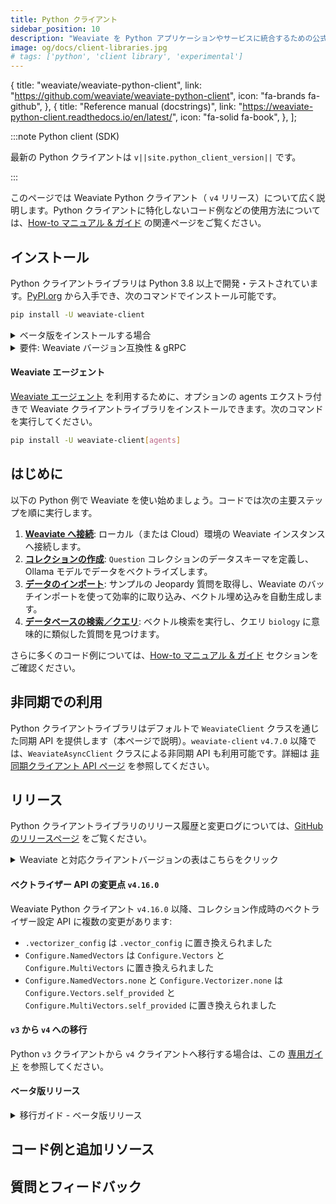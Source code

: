 ```yaml
---
title: Python クライアント
sidebar_position: 10
description: "Weaviate を Python アプリケーションやサービスに統合するための公式 Python クライアントライブラリのドキュメントです。"
image: og/docs/client-libraries.jpg
# tags: ['python', 'client library', 'experimental']
---
```



  {
    title: "weaviate/weaviate-python-client",
    link: "https://github.com/weaviate/weaviate-python-client",
    icon: "fa-brands fa-github",
  },
  {
    title: "Reference manual (docstrings)",
    link: "https://weaviate-python-client.readthedocs.io/en/latest/",
    icon: "fa-solid fa-book",
  },
];

:::note Python client (SDK)

最新の Python クライアントは `v||site.python_client_version||` です。

<QuickLinks items={pythonCardsData} />

:::

このページでは Weaviate Python クライアント（ `v4` リリース）について広く説明します。Python クライアントに特化しないコード例などの使用方法については、[How-to マニュアル & ガイド](../../guides.mdx) の関連ページをご覧ください。

## インストール

Python クライアントライブラリは Python 3.8 以上で開発・テストされています。[PyPI.org](https://pypi.org/project/weaviate-client/) から入手でき、次のコマンドでインストール可能です。

```bash
pip install -U weaviate-client
```

<details>
  <summary>ベータ版をインストールする場合</summary>

```bash
pip install --pre -U "weaviate-client==4.*"`
```

</details>

<details>
  <summary>要件:  Weaviate バージョン互換性 & gRPC</summary>

#### Weaviate バージョン互換性

`v4` Python クライアントは Weaviate `1.23.7` 以降が必要です。一般的に、最新バージョンの Python クライアントと Weaviate データベースを併用することを推奨します。

Weaviate Cloud では、2024 年 1 月 31 日以降に作成された Sandbox が `v4` クライアントと互換性があります。この日以前に作成された Sandbox は `v4` クライアントと互換性がありません。

#### gRPC

`v4` クライアントは内部でリモートプロシージャコール (RPC) を使用します。そのため、Weaviate サーバーに対して gRPC 用のポートを開放しておく必要があります。

<details>
  <summary>docker-compose.yml の例</summary>

Docker で Weaviate を実行している場合、デフォルトポート（ `50051` ）を次のように `docker-compose.yml` でマッピングできます。

```yaml
ports:
  - 8080:8080
  - 50051:50051
```

</details>

</details>

#### Weaviate エージェント

[Weaviate エージェント](../../../agents/index.md) を利用するために、オプションの agents エクストラ付きで Weaviate クライアントライブラリをインストールできます。次のコマンドを実行してください。

```bash
pip install -U weaviate-client[agents]
```

## はじめに


<BasicPrereqs />

以下の Python 例で Weaviate を使い始めましょう。コードでは次の主要ステップを順に実行します。

1. **[Weaviate へ接続](docs/weaviate/connections/index.mdx)**: ローカル（または Cloud）環境の Weaviate インスタンスへ接続します。  
1. **[コレクションの作成](../../manage-collections/index.mdx)**: `Question` コレクションのデータスキーマを定義し、Ollama モデルでデータをベクトライズします。  
1. **[データのインポート](../../manage-objects/import.mdx)**: サンプルの Jeopardy 質問を取得し、Weaviate のバッチインポートを使って効率的に取り込み、ベクトル埋め込みを自動生成します。  
1. **[データベースの検索／クエリ](../../search/index.mdx)**: ベクトル検索を実行し、クエリ `biology` に意味的に類似した質問を見つけます。


<VectorsAutoSchemaError />

<FilteredTextBlock
  text={PythonCode}
  startMarker="# START GetStarted"
  endMarker="# END GetStarted"
  language="py"
/>

さらに多くのコード例については、[How-to マニュアル & ガイド](../../guides.mdx) セクションをご確認ください。

## 非同期での利用

Python クライアントライブラリはデフォルトで `WeaviateClient` クラスを通じた同期 API を提供します（本ページで説明）。`weaviate-client` `v4.7.0` 以降では、`WeaviateAsyncClient` クラスによる非同期 API も利用可能です。詳細は [非同期クライアント API ページ](./async.md) を参照してください。

## リリース

Python クライアントライブラリのリリース履歴と変更ログについては、[GitHub のリリースページ](https://github.com/weaviate/weaviate-python-client/releases) をご覧ください。

<details>
  <summary>Weaviate と対応クライアントバージョンの表はこちらをクリック</summary>


<ReleaseHistory />

</details>



#### ベクトライザー API の変更点 `v4.16.0`

<VectorsAutoSchemaError />

Weaviate Python クライアント `v4.16.0` 以降、コレクション作成時のベクトライザー設定 API に複数の変更があります:
- `.vectorizer_config` は `.vector_config` に置き換えられました
- `Configure.NamedVectors` は `Configure.Vectors` と `Configure.MultiVectors` に置き換えられました
- `Configure.NamedVectors.none` と `Configure.Vectorizer.none` は `Configure.Vectors.self_provided` と `Configure.MultiVectors.self_provided` に置き換えられました

#### `v3` から `v4` への移行

Python `v3` クライアントから `v4` クライアントへ移行する場合は、この [専用ガイド](./v3_v4_migration.md) を参照してください。

#### ベータ版リリース

<details>
  <summary>移行ガイド - ベータ版リリース</summary>

#### `v4.4b9` の変更点

##### `weaviate.connect_to_x` メソッド

`timeout` 引数は `additional_config` 引数の一部になりました。クラス `weaviate.config.AdditionalConfig` を入力として受け取ります。

##### クエリ

`query` 名前空間のメソッドに対するすべてのオプション引数は、キーワード引数としてのみ指定する必要があります。

クエリ引数の型を強制するランタイム解析ロジックが追加されました。

##### バッチ処理

内部的に異なるバッチング方式を用いる 3 つのアルゴリズムが導入されました:

- `client.batch.dynamic()`
- `client.batch.fixed_size()`
- `client.batch.rate_limit()`

`client.batch.dynamic() as batch` は、以前の `client.batch as batch` のドロップイン置換です。後者は非推奨となり、正式リリース時に削除されます。

```python
with client.batch.dynamic() as batch:
  ...
```

は次と同等です:

```python
with client.batch as batch:
  ...
```

`client.batch.fixed_size() as batch` は、固定サイズのみを使用するバッチング アルゴリズムを設定する方法です。

```python
with client.batch.dynamic() as batch:
  ...
```

は次と同等です:

```python
client.batch.configure_fixed_size()
with client.batch as batch:
  ...
```

`client.batch.rate_limit() as batch` は、サードパーティのベクトル化 API のレート制限に抵触しないよう支援する新しい方法です。`rate_limit()` メソッドで `request_per_minute` を指定することで、サードパーティ API が処理可能な速度で Weaviate へオブジェクトを送信するようバッチング アルゴリズムを制御できます。

これらのメソッドは完全にローカライズされたコンテキストマネージャを返します。つまり、一度のバッチでの `failed_objects` や `failed_references` は、後続の呼び出しには含まれません。

最後に、バッチ送信を担当するバックグラウンド スレッドで例外が発生した場合、静かに失敗するのではなくメイン スレッドで再スローされます。

##### フィルター

`Filter.by_property` の引数 `prop` は `name` にリネームされました。

参照カウントは `Filter([ref])` ではなく `Filter.by_ref_count(ref)` を使用して実現します。

#### `v4.4b8` の変更点

##### 参照フィルター

参照フィルターの構文が簡素化されました。新しい構文は次のとおりです:

```python
Filter.by_ref("ref").by_property("target_property")
```

#### `v4.4b7` の変更点

##### ライブラリの import

`weaviate` から直接 import する方法は非推奨です。代わりに `import weaviate.classes as wvc` を使用してください。

##### クライアント接続のクローズ

v4.4b7 からはクライアント接続を明示的にクローズする必要があります。接続をクローズする方法は 2 つあります。

`client.close()` を使って明示的にクローズする。

```python
import weaviate
client = weaviate.connect_to_local()

print(client.is_ready())

client.close()
```

コンテキストマネージャを使用して自動でクローズさせる。

```python
import weaviate

with weaviate.connect_to_local() as client:
     print(client.is_ready())

# Python closes the client when you leave the 'with' block
```

##### バッチ処理

v4.4b7 クライアントでは `client.batch` に変更があります。

- `client.batch` はコンテキストマネージャが必須です。
- マニュアル モードは削除され、`.create_objects` でバッチを送信することはできません。
- バッチサイズと同時リクエスト数は動的に割り当てられます。値を指定するには `batch.configure_fixed_size` を使用してください。
- `add_reference` メソッドが更新されました。
- `to_object_collection` メソッドは削除されました。

更新後の `client.batch` パラメーター

| 旧値                                    | v4.4b7 での値                           |
| :-------------------------------------- | :-------------------------------------- |
| from_object_uuid: UUID                  | from_uuid: UUID                         |
| from_object_collection: str             | from_collection: str                    |
| from_property_name: str                 | from_property: str                      |
| to_object_uuid: UUID                    | to: Union[WeaviateReference, List[UUID]]|
| to_object_collection: Optional[str] = None |                                         |
| tenant: Optional[str] = None            | tenant: Optional[str] = None            |

##### フィルター構文

v4.4b7 でフィルター構文が更新されました。

**NOTE**: [参照フィルター構文](#reference-filters) は 4.4b8 で簡素化されています。

| 旧構文                                                 | v4.4b7 の新構文                                                             |
| :---------------------------------------------------- | :-------------------------------------------------------------------------- |
| Filter(path=property)                                 | Filter.by_property(property)                                                |
| Filter(path=["ref", "target_class", "target_property"])| Filter.by_ref().link_on("ref").by_property("target_property")               |
| FilterMetadata.ByXX                                   | Filter.by_id()<br/> Filter.by_creation_time()<br/> Filter.by_update_time()  |

v4.4b7 以前のフィルター構文は非推奨です。新しい v4.4b7 の構文は次のようになります。

```python
import weaviate
import datetime
import weaviate.classes as wvc

client = weaviate.connect_to_local()

jeopardy = client.collections.get("JeopardyQuestion")
response = jeopardy.query.fetch_objects(
    filters=wvc.query.Filter.by_property("round").equal("Double Jeopardy!") &
            wvc.query.Filter.by_creation_time().greater_or_equal(datetime.datetime(2005, 1, 1)) |
            wvc.query.Filter.by_creation_time().greater_or_equal(datetime.datetime(2000, 12, 31)),
            limit=3
    )


client.close()
```


##### `reference_add_many` の更新

`reference_add_many` の構文が更新され、`DataReferenceOneToMany` は `DataReference` になりました。

```python
collection.data.reference_add_many(
    [
        DataReference(
            from_property="ref",
            from_uuid=uuid_from,
            to_uuid=*one or a list of UUIDs*,
        )
    ]
)
```

##### 参照

マルチターゲット参照が更新されました。新しい関数は次のとおりです:

- `ReferenceProperty.MultiTarget`
- `DataReference.MultiTarget`
- `QueryReference.MultiTarget`

マルチターゲット参照には `ReferenceToMulti` を使用してください。

#### 旧クライアントの変更点

##### 参照

- 参照は、コレクション作成・オブジェクト挿入・クエリ実行時に `references` パラメーターを通じて追加されるようになりました。
- `FromReference` クラスは `QueryReference` と呼ばれるようになりました。

##### クラス／パラメーターの再編成

- `weaviate.classes` サブモジュールがさらに分割されました:
  - `weaviate.classes.config`
  - `weaviate.classes.data`
  - `weaviate.classes.query`
  - `weaviate.classes.generic`
- `wvc.config.Configure` および `wvc.config.Reconfigure` の `vector_index_config` パラメーター向けファクトリー関数が変更されました。例:
  ```python
  client.collections.create(
      name="MyCollection",
      # highlight-start
      vector_index_config=wvc.config.Configure.VectorIndex.hnsw(
          distance_metric=wvc.config.VectorDistances.COSINE,
          vector_cache_max_objects=1000000,
          quantizer=wvc.config.Configure.VectorIndex.Quantizer.pq()
      ),
      # highlight-end
  )
  ```
  - `vector_index_type` パラメーターは削除されました。
- `Property` コンストラクターの `vectorize_class_name` パラメーターは `vectorize_collection_name` になりました。
- `[collection].data.update()` / `.replace()` の *args の順序が変更され、更新時にプロパティを省略できるようになりました。
- `[collection].data.reference_add` / `.reference_delete` / `.reference_replace` のキーワード `ref` は `to` に改名されました。
- `collections.create()` / `get()` のジェネリクスを指定するキーワード `data_model` は `data_model_properties` に改名されました。
- `[object].metadata.uuid` は `[object].uuid` になりました。
- `[object].metadata.creation_time_unix` は `[object].metadata.creation_time` になりました。
- `[object].metadata.last_update_time_unix` は `[object].metadata.last_update` になりました。
- `quantitizer` は `quantizer` に改名されました。
- 返却データにベクトルを含めるには `include_vector` パラメーターを使用してください。
<!-- TODO[g-despot]: Add link to external Python references once created for "include_vector" -->

##### データ型

- 作成日時および最終更新日時のメタデータは `datetime` オブジェクトを返すようになり、`MetadataQuery` ではそれぞれ `creation_time` と `last_update_time` に改名されました。
  - `metadata.creation_time.timestamp() * 1000` は以前と同じ値を返します。
- `query.fetch_object_by_id()` は内部で REST ではなく gRPC を使用し、他のクエリと同じフォーマットでオブジェクトを返します。
- `UUID` および `DATE` プロパティは型付きオブジェクトとして返されます。

</details>

## コード例と追加リソース


<CodeExamples />

## 質問とフィードバック


<DocsFeedback />



